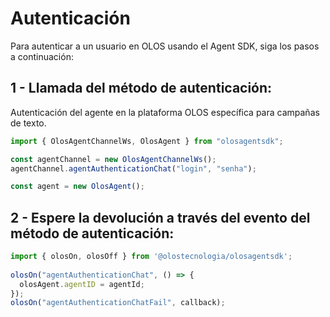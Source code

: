 # Autenticación

Para autenticar a un usuario en OLOS usando el Agent SDK, siga los pasos a continuación:

## 1 - Llamada del método de autenticación:

Autenticación del agente en la plataforma OLOS específica para campañas de texto.

```js copy
import { OlosAgentChannelWs, OlosAgent } from "olosagentsdk";

const agentChannel = new OlosAgentChannelWs();
agentChannel.agentAuthenticationChat("login", "senha");

const agent = new OlosAgent();
```

## 2 - Espere la devolución a través del evento del método de autenticación:

```js copy
import { olosOn, olosOff } from '@olostecnologia/olosagentsdk';
 
olosOn("agentAuthenticationChat", () => {
  olosAgent.agentID = agentId;
});
olosOn("agentAuthenticationChatFail", callback);
```
